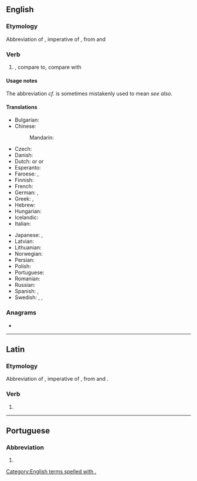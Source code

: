 {{also|cf|Cf|CF|cF|c.f.|.cf}}
==English==

===Etymology===
Abbreviation of {{der|en|la|cōnfer||compare}}, imperative of {{m|la|cōnferō||compare}}, from {{m|la|con-||together}} and {{m|la|ferō||(I) bring}}

===Verb===
{{head|en|verb}}

# {{l|en|compare}}, compare to, compare with

====Usage notes====
The abbreviation ''cf.'' is sometimes mistakenly used to mean ''see also''.

====Translations====
<!--Put ABBREVIATIONS in this table, where these exist-->
{{trans-top|compare}}
* Bulgarian: {{t+|bg|сравни}}
* Chinese:
*: Mandarin: {{t+|cmn|参见}}
* Czech: {{t+|cs|srov.}}
* Danish: {{t+|da|jf.}}<!--{{t+|da|jævnfør}}-->
* Dutch: {{t|nl|cf.}} or {{t+|nl|vgl.}} or {{t|nl|verg.}}
* Esperanto: {{t|eo|kp.}}
* Faroese: {{t|fo|sbr.}}, {{t|fo|smbr.}}
* Finnish: {{t+|fi|vrt.}}
* French: {{t+|fr|cf.}}
* German: {{t+|de|vgl.}}, {{t+|de|cf.}}
* Greek: {{t+|el|πβ.}}, {{t+|el|πρβ.}}
* Hebrew: {{t|he|השו׳}}
* Hungarian: {{t+|hu|vö.}}
* Icelandic: {{t+|is|sbr.}}
* Italian: {{t|it|cfr.}}
{{trans-mid}}
* Japanese: {{t|ja|参照せよ|tr=sanshōseyo|sc=Jpan}}, {{t|ja|比較せよ|tr=hikakuseyo|sc=Jpan}}
* Latvian: {{t|lv|sal.}}
* Lithuanian: {{t|lt|plg.}}
* Norwegian: ''{{t+|no|jf.}}'' <!--{{t+|no|jamfør}}-->
* Persian: {{t+|fa|قس|tr=qess|sc=fa-Arab}}
* Polish: {{t+|pl|por.}}
* Portuguese: {{t+|pt|cf.}}
* Romanian: {{t|ro|cf.}}
* Russian: {{t|ru|ср.}} <!--[[сравни]]-->
* Spanish: {{t|es|cf.}}, {{t|es|cfr.}}
* Swedish: ''{{t|sv|jmf.}}'', ''{{t+|sv|jfr}}'', ''{{t+|sv|jfr.}}'' <!--{{t+|sv|jämför}}-->
{{trans-bottom}}

===Anagrams===
* {{l|en|FC}}

[[Category:English terms spelled with .]]

----

==Latin==

===Etymology===
Abbreviation of {{m|la|cōnfer}}, imperative of {{m|la|cōnferō}}, from {{m|la|con-||together}} and {{m|la|ferō||(I) bring}}.

===Verb===
{{head|la|verb form}}

# {{abbreviation of|confer||compare|lang=la}}

----

==Portuguese==

===Abbreviation===
{{rfc-header|Abbreviation}}
{{head|pt|abbreviation}}

# {{l|en|cf}}